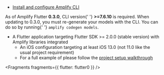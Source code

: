 - [Install and configure Amplify CLI](https://docs.amplify.aws/cli/start/install)

<Callout warning>
  As of Amplify Flutter <strong>0.3.0</strong>, CLI version{' '}
  <strong>>=7.6.10</strong> is required. When updating to 0.3.0, you must
  re-generate your models with the CLI. You can do so by running{' '}
  <code>amplify codegen models</code>.
</Callout>

- A Flutter application targeting Flutter SDK >= 2.0.0 (stable version) with Amplify libraries integrated
  - An iOS configuration targeting at least iOS 13.0 (not 11.0 like the usual project requirement)
  - For a full example of please follow the [project setup walkthrough](/lib/project-setup/create-application)


<Fragments fragments={{ flutter: flutter0 }} />
